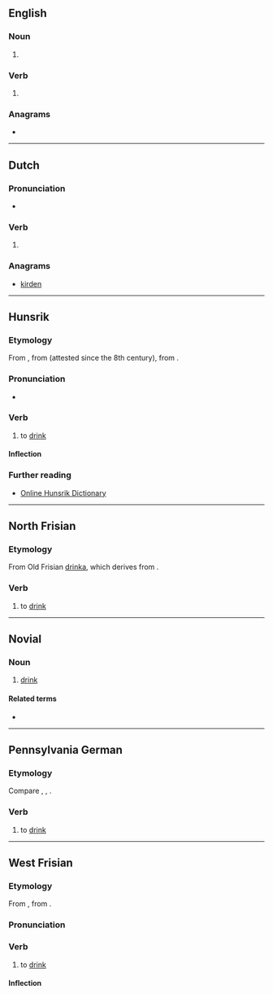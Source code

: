 {{also|Drinke}}
==English==

===Noun===
{{en-noun}}

# {{obsolete spelling of|drink|lang=en}}

===Verb===
{{head|en|verb}}

# {{obsolete spelling of|drink|lang=en}}

===Anagrams===
* {{anagrams|en|a=deiknr|kidren|kinder|kinred|red ink}}

----

==Dutch==

===Pronunciation===
* {{audio|Nl-drinke.ogg|Audio|lang=nl}}

===Verb===
{{nl-verb-form}}

# {{nl-verb form of|n=sg|t=pres|m=subj|drinken}}

===Anagrams===
* [[kirden#Dutch|kirden]]

----

==Hunsrik==

===Etymology===
From {{inh|hrx|gmh|trinken}}, from {{inh|hrx|goh|trinkan}} (attested since the 8th century), from {{inh|hrx|gem-pro|*drinkaną}}.

===Pronunciation===
* {{IPA|/ˈtriŋkə/|lang=hrx}}

===Verb===
{{head|hrx|verb}}

# to [[drink]]
#: {{ux|hrx|'''Drink''' mol en bissje Wasser.|'''Drink''' some water.}}

====Inflection====
{{hrx-conj-reg|gedrunk|drink|hon}}

===Further reading===
* [https://hunsriqueanoriograndense.wordpress.com/dicionario-werterbuch/ Online Hunsrik Dictionary]

----

==North Frisian==

===Etymology===
From Old Frisian [[drinka]], which derives from {{etyl|gem-pro|frr}} {{m|gem-pro|*drinkaną}}.

===Verb===
{{head|frr|verb}}

# {{lb|frr|Hallig Dialect}} to [[drink]]

----

==Novial==

===Noun===
{{nov-noun}}

# [[drink]]

====Related terms====
* {{l|nov|drinka}}

----

==Pennsylvania German==

===Etymology===
Compare {{cog|de|trinken}}, {{cog|nl|drinken}}, {{cog|en|drink}}.

===Verb===
{{head|pdc|verb}}

# to [[drink]]

----

==West Frisian==

===Etymology===
From {{inh|fy|ofs|drinka}}, from {{inh|fy|gem-pro|*drinkaną}}.

===Pronunciation===
{{IPA|/ˈdriŋ.kə/|lang=fy}}

===Verb===
{{head|fy|verb}}

# to [[drink]]

====Inflection====
{{fy-conj-st|class=3|drink||dronk||dronken}}